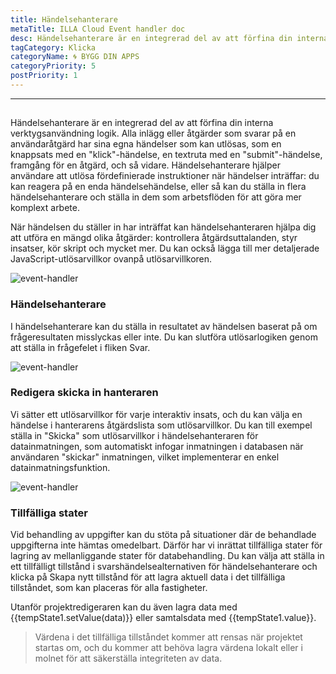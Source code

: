 ```yaml
---
title: Händelsehanterare
metaTitle: ILLA Cloud Event handler doc
desc: Händelsehanterare är en integrerad del av att förfina din interna verktygsanvändning logik
tagCategory: Klicka
categoryName: 🌀 BYGG DIN APPS
categoryPriority: 5
postPriority: 1
---
```


* * *

## <Heading hidden>Händelsehanterare</Heading>

Händelsehanterare är en integrerad del av att förfina din interna verktygsanvändning logik. Alla inlägg eller åtgärder som svarar på en användaråtgärd har sina egna händelser som kan utlösas, som en knappsats med en "klick"-händelse, en textruta med en "submit"-händelse, framgång för en åtgärd, och så vidare. Händelsehanterare hjälper användare att utlösa fördefinierade instruktioner när händelser inträffar: du kan reagera på en enda händelsehändelse, eller så kan du ställa in flera händelsehanterare och ställa in dem som arbetsflöden för att göra mer komplext arbete.

När händelsen du ställer in har inträffat kan händelsehanteraren hjälpa dig att utföra en mängd olika åtgärder: kontrollera åtgärdsuttalanden, styr insatser, kör skript och mycket mer. Du kan också lägga till mer detaljerade JavaScript-utlösarvillkor ovanpå utlösarvillkoren.

<img alt="event-handler" src='https://cdn.illacloud.com/official-website/img/official-site/event-handler-01.png' />

### Händelsehanterare

I händelsehanterare kan du ställa in resultatet av händelsen baserat på om frågeresultaten misslyckas eller inte. Du kan slutföra utlösarlogiken genom att ställa in frågefelet i fliken Svar.

<img alt="event-handler" src='https://cdn.illacloud.com/official-website/img/official-site/event-handler-02.png' />

### Redigera skicka in hanteraren

Vi sätter ett utlösarvillkor för varje interaktiv insats, och du kan välja en händelse i hanterarens åtgärdslista som utlösarvillkor. Du kan till exempel ställa in "Skicka" som utlösarvillkor i händelsehanteraren för datainmatningen, som automatiskt infogar inmatningen i databasen när användaren "skickar" inmatningen, vilket implementerar en enkel datainmatningsfunktion.

<img alt="event-handler" src='https://cdn.illacloud.com/official-website/img/official-site/event-handler-03.png' />

### Tillfälliga stater

Vid behandling av uppgifter kan du stöta på situationer där de behandlade uppgifterna inte hämtas omedelbart. Därför har vi inrättat tillfälliga stater för lagring av mellanliggande stater för databehandling. Du kan välja att ställa in ett tillfälligt tillstånd i svarshändelsealternativen för händelsehanterare och klicka på Skapa nytt tillstånd för att lagra aktuell data i det tillfälliga tillståndet, som kan placeras för alla fastigheter.

Utanför projektredigeraren kan du även lagra data med {{tempState1.setValue(data)}} eller samtalsdata med {{tempState1.value}}.

> Värdena i det tillfälliga tillståndet kommer att rensas när projektet startas om, och du kommer att behöva lagra värdena lokalt eller i molnet för att säkerställa integriteten av data.
